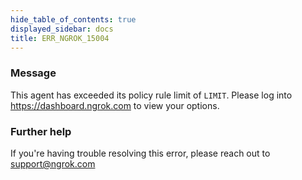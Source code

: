 ```yaml
---
hide_table_of_contents: true
displayed_sidebar: docs
title: ERR_NGROK_15004
---
```


### Message

This agent has exceeded its policy rule limit of `LIMIT`. Please log into https://dashboard.ngrok.com to view your options.

<ErrorDetails />

### Further help

If you're having trouble resolving this error, please reach out to [support@ngrok.com](mailto:support@ngrok.com?subject=Help%20with%20ERR_NGROK_15004)
